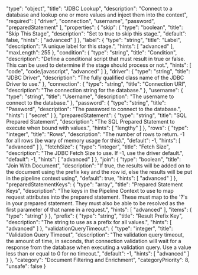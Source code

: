   "type": "object",
  "title": "JDBC Lookup",
  "description": "Connect to a database and lookup one or more values and inject them into the context",
  "required": [
    "driver",
    "connection",
    "username",
    "password",
    "preparedStatement"
  ],
  "properties": {
    "skip": {
      "type": "boolean",
      "title": "Skip This Stage",
      "description": "Set to true to skip this stage.",
      "default": false,
      "hints": [
        "advanced"
      ]
    },
    "label": {
      "type": "string",
      "title": "Label",
      "description": "A unique label for this stage.",
      "hints": [
        "advanced"
      ],
      "maxLength": 255
    },
    "condition": {
      "type": "string",
      "title": "Condition",
      "description": "Define a conditional script that must result in true or false. This can be used to determine if the stage should process or not.",
      "hints": [
        "code",
        "code/javascript",
        "advanced"
      ]
    },
    "driver": {
      "type": "string",
      "title": "JDBC Driver",
      "description": "The fully qualified class name of the JDBC Driver to use."
    },
    "connection": {
      "type": "string",
      "title": "Connection URI",
      "description": "The connection string for the database."
    },
    "username": {
      "type": "string",
      "title": "Username",
      "description": "The username to connect to the database."
    },
    "password": {
      "type": "string",
      "title": "Password",
      "description": "The password to connect to the database.",
      "hints": [
        "secret"
      ]
    },
    "preparedStatement": {
      "type": "string",
      "title": "SQL Prepared Statement",
      "description": "The SQL Prepared Statement to execute when bound with values.",
      "hints": [
        "lengthy"
      ]
    },
    "rows": {
      "type": "integer",
      "title": "Rows",
      "description": "The number of rows to return.  -1 for all rows (be wary of memory usage for this).",
      "default": -1,
      "hints": [
        "advanced"
      ]
    },
    "fetchSize": {
      "type": "integer",
      "title": "Fetch Size",
      "description": "The JDBC Fetch Size to use.  If -1, use the driver default.",
      "default": -1,
      "hints": [
        "advanced"
      ]
    },
    "join": {
      "type": "boolean",
      "title": "Join With Document",
      "description": "If true, the results will be added on to the document using the prefix key and the row id, else the results will be put in the pipeline context using",
      "default": true,
      "hints": [
        "advanced"
      ]
    },
    "preparedStatementKeys": {
      "type": "array",
      "title": "Prepared Statement Keys",
      "description": "The keys in the Pipeline Context to use to map request attributes into the prepared statement.  These must map to the '?'s in your prepared statement.  They must also be able to be resolved as the first parameter of that name in a request.",
      "hints": [
        "advanced"
      ],
      "items": {
        "type": "string"
      }
    },
    "prefix": {
      "type": "string",
      "title": "Result Prefix Key",
      "description": "The string to use as a prefix for all values.",
      "hints": [
        "advanced"
      ]
    },
    "validationQueryTimeout": {
      "type": "integer",
      "title": "Validation Query Timeout",
      "description": "The validation query timeout, the amount of time, in seconds, that connection validation will wait for a response from the database when executing a validation query.  Use a value less than or equal to 0 for no timeout.",
      "default": -1,
      "hints": [
        "advanced"
      ]
    }
  },
  "category": "Document Filtering and Enrichment",
  "categoryPriority": 8,
  "unsafe": false
}
